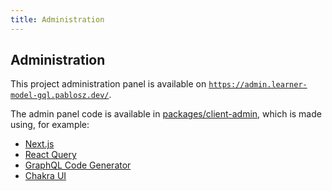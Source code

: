 ```yaml
---
title: Administration
---
```


## Administration

This project administration panel is available on [`https://admin.learner-model-gql.pablosz.dev/`](https://admin.learner-model-gql.pablosz.dev/).

The admin panel code is available in [packages/client-admin](https://github.com/PabloSzx/learner-model-gql/tree/main/packages/client-admin), which is made using, for example:

- [Next.js](https://nextjs.org/)
- [React Query](https://react-query.tanstack.com/)
- [GraphQL Code Generator](https://www.graphql-code-generator.com/)
- [Chakra UI](https://chakra-ui.com/)
